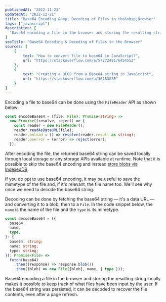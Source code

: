 ```yaml
---
publishedAt: "2022-11-23"
updatedAt: "2022-12-21"
title: "Base64 Encoding &amp; Decoding of Files in the&nbsp;Browser"
tags: ["javascript"]
description: [
  "Base64 encoding a file in the browser and storing the resulting string locally makes it possible to keep track of what files have been input by the user. If the base64 string was persisted, it can be decoded to recover the file contents, even after a page refresh."
]
seoTitle: "Base64 Encoding & Decoding of Files in the Browser"
sources: [
	{
		text: "How to convert file to base64 in JavaScript?",
		url: "https://stackoverflow.com/a/57272491/6454553"
	},
	{
		text: "Creating a BLOB from a Base64 string in JavaScript",
		url: "https://stackoverflow.com/a/36183085"
	}
]
---
```



Encoding a file to base64 can be done using the `FileReader` API as shown below:

```ts
const encodeBase64 = (file: File): Promise<string> =>
  new Promise((resolve, reject) => {
    const reader = new FileReader();
    reader.readAsDataURL(file);
    reader.onload = () => resolve(reader.result as string);
    reader.onerror = (error) => reject(error);
  });
```

After encoding the file, the returned base64 string can be saved locally through local storage or any storage APIs available at runtime. Note that it is possible to skip the base64 encoding and instead [store blobs via IndexedDB](https://hacks.mozilla.org/2012/02/storing-images-and-files-in-indexeddb/).

If you do opt to use base64 encoding, it may be useful to save the mimetype of the file and, if it's relevant, the file name too. We'll see why once we need to decode the base64 string.

Decoding can be done by fetching the base64 string &mdash; it's a data URL &mdash; and converting it to a blob, then to a `File`. In the code snippet below, the `name` is the name of the file and the `type` is its mimetype.

```ts
const decodeBase64 = ({
  base64,
  name,
  type,
}: {
  base64: string;
  name: string;
  type: string;
}): Promise<File> =>
  fetch(base64)
    .then((response) => response.blob())
    .then((blob) => new File([blob], name, { type }));
```

Base64 encoding a file in the browser and storing the resulting string locally makes it possible to keep track of what files have been input by the user. If the base64 string was persisted, it can be decoded to recover the file contents, even after a page refresh.

<EndMatter sources={frontmatter.sources} />

